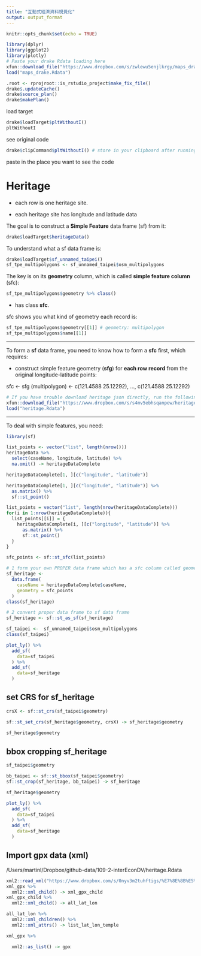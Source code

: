 ```yaml
---
title: "互動式經濟資料視覺化"
output: output_format
---
```


```r
knitr::opts_chunk$set(echo = TRUE)
```

```r
library(dplyr)
library(ggplot2)
library(plotly)
# Paste your drake Rdata loading here
xfun::download_file("https://www.dropbox.com/s/zwlewu5enjlkrgy/maps_drake.Rdata?dl=1", mode="wb")
load("maps_drake.Rdata")
```


```r
.root <- rprojroot::is_rstudio_project$make_fix_file()
drake$.updateCache()
drake$source_plan()
drake$makePlan()
```

load target
```r
drake$loadTarget$pltWithoutI()
pltWithoutI
```

see original code
```r
drake$clipCommand$pltWithoutI() # store in your clipboard after running this command
```

paste in the place you want to see the code

# Heritage

  * each row is one heritage site. 
  
  * each heritage site has longitude and latitude data
  
The goal is to construct a **Simple Feature** data frame (sf) from it: 

```r
drake$loadTarget$heritageData()
```

To understand what a sf data frame is:

```r
drake$loadTarget$sf_unnamed_taipei()
sf_tpe_multipolygons <- sf_unnamed_taipei$osm_multipolygons
```

The key is on its **geometry** column, which is called **simple feature column** (sfc):

```r
sf_tpe_multipolygons$geometry %>% class()
```
  * has class **sfc**.

sfc shows you what kind of geometry each record is:

```r
sf_tpe_multipolygons$geometry[[1]] # geometry: multipolygon
sf_tpe_multipolygons$name[[1]]
```

***

To form a **sf** data frame, you need to know how to form a **sfc** first, which requires:

  * construct simple feature geometry (**sfg**) for **each row record** from the original longitude-latitude points:
  
sfc <-  sfg (multipolygon) <- c(121.4588 25.12292), ...,  c(121.4588 25.12292)

```r
# If you have trouble download heritage json directly, run the following instead:
xfun::download_file("https://www.dropbox.com/s/s4mv5ebhsqanpew/heritage.Rdata?dl=1", mode="wb")
load("heritage.Rdata")
```

***

To deal with simple features, you need:  
```r
library(sf)
```

```r
list_points <- vector("list", length(nrow()))
heritageData %>%
  select(caseName, longitude, latitude) %>%
  na.omit() -> heritageDataComplete
```

```r
heritageDataComplete[1, ][c("longitude", "latitude")]
```

```r
heritageDataComplete[1, ][c("longitude", "latitude")] %>%
  as.matrix() %>%
  sf::st_point() 
```

```r
list_points = vector("list", length(nrow(heritageDataComplete)))
for(i in 1:nrow(heritageDataComplete)){
  list_points[[i]] = {
    heritageDataComplete[i, ][c("longitude", "latitude")] %>%
      as.matrix() %>%
      sf::st_point()
  }
}
```

```r
sfc_points <- sf::st_sfc(list_points)
```

```r
# 1 form your own PROPER data frame which has a sfc column called geometry
sf_heritage <- 
  data.frame(
    caseName = heritageDataComplete$caseName,
    geometry = sfc_points
  )
class(sf_heritage)

# 2 convert proper data frame to sf data frame
sf_heritage <- sf::st_as_sf(sf_heritage)
```

```r
sf_taipei <-  sf_unnamed_taipei$osm_multipolygons
class(sf_taipei)
```

```r
plot_ly() %>%
  add_sf(
    data=sf_taipei
  ) %>%
  add_sf(
    data=sf_heritage
  )
```


## set CRS for sf_heritage

```r
crsX <- sf::st_crs(sf_taipei$geometry)
```


```r
sf::st_set_crs(sf_heritage$geometry, crsX) -> sf_heritage$geometry
```

```r
sf_heritage$geometry
```

## bbox cropping sf_heritage

```r
sf_taipei$geometry
```

```r
bb_taipei <- sf::st_bbox(sf_taipei$geometry)
sf::st_crop(sf_heritage, bb_taipei) -> sf_heritage
```


```r
sf_heritage$geometry
```


```r
plot_ly() %>%
  add_sf(
    data=sf_taipei
  ) %>%
  add_sf(
    data=sf_heritage
  )
```
## Import gpx data (xml)
/Users/martinl/Dropbox/github-data/109-2-interEconDV/heritage.Rdata

```r
xml2::read_xml("https://www.dropbox.com/s/0nyv3m2tuhftigs/%E7%8E%8B%E5%85%AC%E5%BB%9F.gpx?dl=1") -> xml_gpx
xml_gpx %>%
  xml2::xml_child() -> xml_gpx_child
xml_gpx_child %>%
  xml2::xml_child() -> all_lat_lon

all_lat_lon %>%
  xml2::xml_children() %>%
  xml2::xml_attrs() -> list_lat_lon_temple


```


```r
xml_gpx %>%

  xml2::as_list() -> gpx
```

